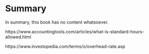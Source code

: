 # Summary

In summary, this book has no content whatsoever.


https://www.accountingtools.com/articles/what-is-standard-hours-allowed.html

https://www.investopedia.com/terms/o/overhead-rate.asp

